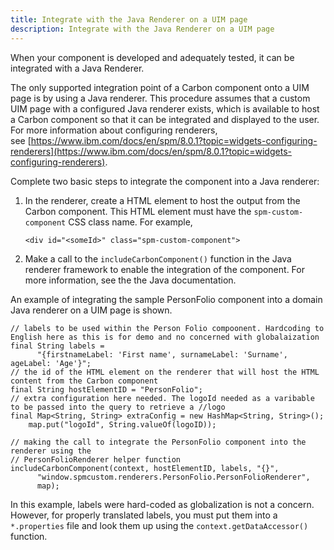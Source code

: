 ```yaml
---
title: Integrate with the Java Renderer on a UIM page
description: Integrate with the Java Renderer on a UIM page
---
```


When your component is developed and adequately tested, it can be integrated with a Java Renderer.

The only supported integration point of a Carbon component onto a UIM page is by using a Java renderer.
This procedure assumes that a custom UIM page with a configured Java renderer exists, which is available to host a Carbon component so that it can be integrated and displayed to the user.
For more information about configuring renderers, see [https://www.ibm.com/docs/en/spm/8.0.1?topic=widgets-configuring-renderers](https://www.ibm.com/docs/en/spm/8.0.1?topic=widgets-configuring-renderers).


Complete two basic steps to integrate the component into a Java renderer:

1. In the renderer, create a HTML element to host the output from the Carbon component. This HTML element must have the `spm-custom-component` CSS class name. For example,

    ```
    <div id="<someId>" class="spm-custom-component"> 
    ```

2. Make a call to the `includeCarbonComponent()` function in the Java renderer framework to enable the integration of the component. For more information, see the the Java documentation.

An example of integrating the sample PersonFolio component into a domain Java renderer on a UIM page is shown.

```
// labels to be used within the Person Folio compoonent. Hardcoding to English here as this is for demo and no concerned with globalaization
final String labels =
      "{firstnameLabel: 'First name', surnameLabel: 'Surname', ageLabel: 'Age'}";
// the id of the HTML element on the renderer that will host the HTML content from the Carbon component
final String hostElementID = "PersonFolio";
// extra configuration here needed. The logoId needed as a varibable to be passed into the query to retrieve a //logo
final Map<String, String> extraConfig = new HashMap<String, String>();
    map.put("logoId", String.valueOf(logoID));
```

```
// making the call to integrate the PersonFolio component into the renderer using the 
// PersonFolioRenderer helper function
includeCarbonComponent(context, hostElementID, labels, "{}",
      "window.spmcustom.renderers.PersonFolio.PersonFolioRenderer",
      map);
```

In this example, labels were hard-coded as globalization is not a concern.
However, for properly translated labels, you must put them into a `*.properties` file and look them up using the `context.getDataAccessor()` function.
